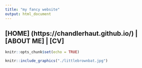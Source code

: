```yaml
---
title: "my fancy website"
output: html_document
---
```

## [HOME] (https://chandlerhaut.github.io/) | [ABOUT ME] | [CV]


```r
knitr::opts_chunk$set(echo = TRUE)
```

```r
knitr::include_graphics("./littlebrownbat.jpg")
```



